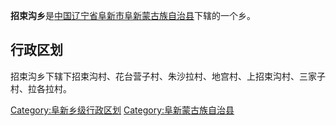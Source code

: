 {{中国乡级行政区
|行政区全称 = 招束沟乡
|景观照片文件名 = 
|景观照片描述 = 
|汉语拼音 =
|其他语言 = 
|其他语言名称 = 
|位置图文件名 = 
|位置图描述 = 
|自定义图片=
|上级行政区 = [[辽宁省|辽宁省]][[阜新市|阜新市]][[阜新蒙古族自治县|阜新蒙古族自治县]]
|行政区类别 = 乡
|行政区划代码 = 
|行政区划 = 
|村委会 = 
|居委会 = 
|建置时间 = 
|领导职位 = 
|领导名称 = 
|政府驻地 = 
|毗邻 = 
|地理坐标 = 
|总面积 = 
|总人口 = 
|户籍人口 = 
|户籍人口年份 = 
|常住人口 = 
|常住人口年份 = 
|人口密度 = 
|GDP = 
|邮政编码 = 
|电话区号 = 
|官方网站 = 
|网站名称 = 
}}
'''招束沟乡'''是[[中华人民共和国|中国]][[辽宁省|辽宁省]][[阜新市|阜新市]][[阜新蒙古族自治县|阜新蒙古族自治县]]下辖的一个乡。

== 行政区划 ==

招束沟乡下辖下招束沟村、花台营子村、朱沙拉村、地宫村、上招束沟村、三家子村、拉各拉村。

{{辽宁小作品}}
{{阜新蒙古族自治县行政区划}}

[[Category:阜新乡级行政区划|Category:阜新乡级行政区划]]
[[Category:阜新蒙古族自治县|Category:阜新蒙古族自治县]]